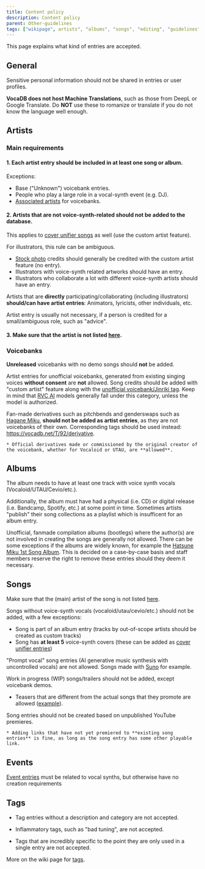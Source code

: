 ---
title: Content policy
description: Content policy
parent: Other-guidelines
tags: ["wikipage", artists", "albums", "songs", "editing", "guidelines", "moderation", "tos", "documentation", "vocadb"]
---

This page explains what kind of entries are accepted.

## General

Sensitive personal information should not be shared in entries or user profiles.

**VocaDB does not host Machine Translations**, such as those from DeepL or Google Translate. Do **NOT** use these to romanize or translate if you do not know the language well enough.


## Artists

### Main requirements

#### 1. Each artist entry should be included in at least **one song or album**.

Exceptions:
* Base ("Unknown") voicebank entries.
* People who play a large role in a vocal-synth event (e.g. DJ).
* [Associated artists](/docs/artists/artist-entry-editing#Associated-artists) for voicebanks.

#### 2. Artists that are **not voice-synth-related** should not be added to the database. 

This applies to [cover unifier songs](https://vocadb.net/T/6751) as well (use the custom artist feature). 

For illustrators, this rule can be ambiguous. 

* [Stock photo](https://vocadb.net/T/6639/stock-photography) credits should generally be credited with the custom artist feature (no entry).
* Illustrators with voice-synth related artworks should have an entry.
* Illustrators who collaborate a lot with different voice-synth artists should have an entry.

Artists that are **directly** participating/collaborating (including illustrators) **should/can have artist entries**: Animators, lyricists, other individuals, etc.

Artist entry is usually not necessary, if a person is credited for a small/ambiguous role, such as "advice".

#### 3. Make sure that the artist is not listed [here](/docs/artists/forbidden-artists).

### Voicebanks

**Unreleased** voicebanks with no demo songs should **not** be added.

Artist entries for unofficial voicebanks, generated from existing singing voices **without consent** are **not** allowed. Song credits should be added with "custom artist" feature along with the [unofficial voicebank/Jinriki tag](https://vocadb.net/T/7095/unofficial-voicebank). Keep in mind that [RVC AI](https://vocadb.net/T/9730/rvc-ai) models generally fall under this category, unless the model is authorized.

Fan-made derivatives such as pitchbends and genderswaps such as [Hagane Miku](https://vocadb.net/T/7203/hagane-miku), **should not be added as artist entries**, as they are not voicebanks of their own. Corresponding tags should be used instead: https://vocadb.net/T/92/derivative.

    * Official derivatives made or commissioned by the original creator of the voicebank, whether for Vocaloid or UTAU, are **allowed**.

## Albums

The album needs to have at least one track with voice synth vocals (Vocaloid/UTAU/Cevio/etc.).

Additionally, the album must have had a physical (i.e. CD) or digital release (i.e. Bandcamp, Spotify, etc.) at some point in time. Sometimes artists "publish" their song collections as a playlist which is insufficent for an album entry.

Unofficial, fanmade compilation albums (bootlegs) where the author(s) are not involved in creating the songs are generally not allowed. There can be some exceptions if the albums are widely known, for example the [Hatsune Miku 1st Song Album](https://vocadb.net/Al/104). This is decided on a case-by-case basis and staff members reserve the right to remove these entries should they deem it necessary.

## Songs

Make sure that the (main) artist of the song is not listed [here](/docs/artists/forbidden-artists/).

Songs without voice-synth vocals (vocaloid/utau/cevio/etc.) should not be added, with a few exceptions:

* Song is part of an album entry (tracks by out-of-scope artists should be created as custom tracks)
* Song has **at least 5** voice-synth covers (these can be added as [cover unifier entries](https://vocadb.net/T/6751))

"Prompt vocal" song entries (AI generative music synthesis with uncontrolled vocals) are not allowed. Songs made with [Suno](https://suno.com/) for example.

Work in progress (WIP) songs/trailers should not be added, except voicebank demos. 

* Teasers that are different from the actual songs that they promote are allowed ([example](https://vocadb.net/S/588175)).

Song entries should not be created based on unpublished YouTube premieres. 

    * Adding links that have not yet premiered to **existing song entries** is fine, as long as the song entry has some other playable link.

## Events

[Event entries](/docs/secondary-entry-types/events) must be related to vocal synths, but otherwise have no creation requirements

## Tags

- Tag entries without a description and category are not accepted. 

- Inflammatory tags, such as "bad tuning", are not accepted.

- Tags that are incredibly specific to the point they are only used in a single entry are not accepted.

More on the wiki page for [tags](/docs/secondary-entry-types/tags).
